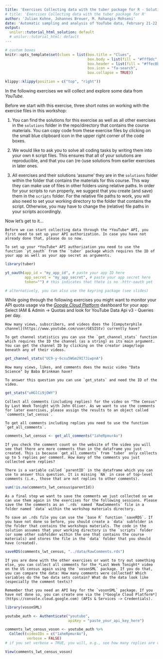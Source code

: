 ```yaml
---
title: 'Exercises Collecting data with the tuber package for R - Solutions'
# title: 'Exercises Collecting data with the tuber package for R' 
author: 'Julian Kohne, Johannes Breuer, M. Rohangis Mohseni'
date: 'Automatic sampling and analysis of YouTube data, February 21-22, 2022'
output:
  unilur::tutorial_html_solution: default
  # unilur::tutorial_html: default
---
```


```r
# custom boxes
knitr::opts_template$set(clues = list(box.title = "Clues",
                                      box.body = list(fill = "#fff9dc", colour = "black"),
                                      box.header = list(fill = "#ffec8b", colour = "black"),
                                      box.icon = "fa-search",
                                      box.collapse = TRUE))

```

```r
klippy::klippy(position = c("top", "right"))
```

In the following exercises we will collect and explore some data from *YouTube*.

Before we start with this exercise, three short notes on working with the exercise files in this workshop:

1. You can find the solutions for this exercise as well as all other exercises in the `solutions` folder in the repo/directory that contains the course materials. You can copy code from these exercise files by clicking on the small blue clipboard icon in the upper right corner of the code boxes.

2. We would like to ask you to solve all coding tasks by writing them into your own `R` script files. This ensures that all of your solutions are reproducible, and that you can (re-)use solutions from earlier exercises in later ones.

3. All exercises and their solutions 'assume' they are in the `solutions` folder within the folder that contains the materials for this course. This way they can make use of files in other folders using relative paths. In order for your scripts to run properly, we suggest that you create (and save) them in the `scripts` folder. For the relative file paths to work, you will also need to set your working directory to the folder that contains the script. Otherwise, you may have to change the (relative) file paths in your scripts accordingly.

Now let's get to it...

```block
Before we can start collecting data through the *YouTube* API, you first need to set up your API authorization. In case you have not already done that, please do so now.
```

```block
To set up your *YouTube* API authorization you need to use the function `yt_oauth` from the `tuber` package which requires the ID of your app as well as your app secret as arguments.
```

```r
library(tuber)

yt_oauth(app_id = "my_app_id", # paste your app ID here
         app_secret = "my_app_secret", # paste your app secret here
         token="") # this indicates that thete is no .httr-oauth yet

# alternatively, you can also use the keyring package (see slides)
```

While going through the following exercises you might want to monitor your API quota usage via the [*Google Cloud Platform*](https://console.cloud.google.com) dashboard for your app:  Select IAM & Admin -> Quotas and look for YouTube Data Api v3 - Queries per day.

```block
How many views, subscribers, and videos does the [Computerphile channel](https://www.youtube.com/user/GESIStv) currently have?
```

```block
To get channel statistics you can use the `get_channel_stats` function which requires the ID the channel (as a string) as its main argument. You can get the channel ID by clicking on the creator image/logo beneath any of their videos.
```

```r
get_channel_stats("UC9-y-6csu5WGm29I7JiwpnA")
```

```block
How many views, likes, and comments does the music video "Data Science" by Baba Brinkman have?
```

```block
To answer this question you can use `get_stats` and need the ID of the video.
```

```r
get_stats("uHGlCi9jOWY")
```

```block
Collect all comments (including replies) for the video on "The Census" by Last Week Tonight with John Oliver. As we want to use the comments for later exercises, please assign the results to an object called `comments_lwt_census`.
```

```block
To get all comments including replies you need to use the function `get_all_comments`.
```

```r
comments_lwt_census <- get_all_comments("1aheRpmurAo")
```

```block
If you check the comment count on the website of the video you will see that there are more comments than in the dataframe you just created. This is because `get_all_comments` from `tuber` only collects up to 5 replies per comment. How many of the comments you just collected were replies?
```

```block
There is a variable called `parentID` in the dataframe which you can use to answer this question. It is missing `NA` in case of top-level comments (i.e., those that are not replies to other comments).
```

```r
sum(!is.na(comments_lwt_census$parentId))
```

```block
As a final step we want to save the comments we just collected so we can use them again in the exercises for the following sessions. Please save the the comments as an `.rds` named `RawComments` file in a folder named `data` within the workshop materials directory.
```

```block
To save an .rds file you can use the `base R` function `saveRDS`. If you have not done so before, you should create a `data` subfolder in the folder that contains the workshops materials. The code in the solution assumes that your working directory is the `scripts` folder (or some other subfolder within the one that contains the course materials) and stores the file in the `data` folder that you should have (created).
```

```r
saveRDS(comments_lwt_census, "../data/RawComments.rds")
```

```block
If you are done with the other exercises or want to try out something else, you can collect all comments for the *Last Week Tonight* video on the US census again using the `vosonSML` package. If you do that, you can compare the data: How many comments were collected? Which variables do the two data sets contain? What do the data look like (especially the comment texts)?
```

```block
Remember that you need an API key for the `vosonSML` package. If you have not done so, you can create one via the [*Google Cloud Platform*](https://console.cloud.google.com) (APIs & Services -> Credentials).
```

```r
library(vosonSML)

youtube_auth <- Authenticate("youtube",
                             apiKey = "paste_your_api_key_here")

comments_lwt_census_voson <- youtube_auth %>%
  Collect(videoIDs = c("1aheRpmurAo"),
          verbose = FALSE)
# if you set verbose = TRUE, you will, e.g., see how many replies are collected

View(comments_lwt_census_voson)
```
